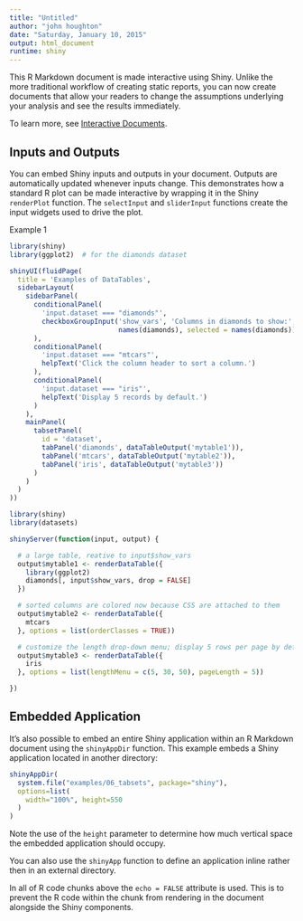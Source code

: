 ```yaml
---
title: "Untitled"
author: "john houghton"
date: "Saturday, January 10, 2015"
output: html_document
runtime: shiny
---
```


This R Markdown document is made interactive using Shiny. Unlike the more traditional workflow of creating static reports, you can now create documents that allow your readers to change the assumptions underlying your analysis and see the results immediately. 

To learn more, see [Interactive Documents](http://rmarkdown.rstudio.com/authoring_shiny.html).

## Inputs and Outputs

You can embed Shiny inputs and outputs in your document. Outputs are automatically updated whenever inputs change.  This demonstrates how a standard R plot can be made interactive by wrapping it in the Shiny `renderPlot` function. The `selectInput` and `sliderInput` functions create the input widgets used to drive the plot.

Example 1

```r

library(shiny)
library(ggplot2)  # for the diamonds dataset

shinyUI(fluidPage(
  title = 'Examples of DataTables',
  sidebarLayout(
    sidebarPanel(
      conditionalPanel(
        'input.dataset === "diamonds"',
        checkboxGroupInput('show_vars', 'Columns in diamonds to show:',
                           names(diamonds), selected = names(diamonds))
      ),
      conditionalPanel(
        'input.dataset === "mtcars"',
        helpText('Click the column header to sort a column.')
      ),
      conditionalPanel(
        'input.dataset === "iris"',
        helpText('Display 5 records by default.')
      )
    ),
    mainPanel(
      tabsetPanel(
        id = 'dataset',
        tabPanel('diamonds', dataTableOutput('mytable1')),
        tabPanel('mtcars', dataTableOutput('mytable2')),
        tabPanel('iris', dataTableOutput('mytable3'))
      )
    )
  )
))

```


```r


library(shiny)
library(datasets)

shinyServer(function(input, output) {

  # a large table, reative to input$show_vars
  output$mytable1 <- renderDataTable({
    library(ggplot2)
    diamonds[, input$show_vars, drop = FALSE]
  })

  # sorted columns are colored now because CSS are attached to them
  output$mytable2 <- renderDataTable({
    mtcars
  }, options = list(orderClasses = TRUE))

  # customize the length drop-down menu; display 5 rows per page by default
  output$mytable3 <- renderDataTable({
    iris
  }, options = list(lengthMenu = c(5, 30, 50), pageLength = 5))

})
```




## Embedded Application

It's also possible to embed an entire Shiny application within an R Markdown document using the `shinyAppDir` function. This example embeds a Shiny application located in another directory:

```r
shinyAppDir(
  system.file("examples/06_tabsets", package="shiny"),
  options=list(
    width="100%", height=550
  )
)
```

Note the use of the `height` parameter to determine how much vertical space the embedded application should occupy.

You can also use the `shinyApp` function to define an application inline rather then in an external directory.

In all of R code chunks above the `echo = FALSE` attribute is used. This is to prevent the R code within the chunk from rendering in the document alongside the Shiny components.



